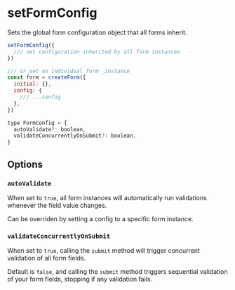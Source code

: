 
# setFormConfig

Sets the global form configuration object that all forms inherit.

```js showLineNumbers
setFormConfig({
  /// set configuration inherited by all form instances
})

/// or set on individual form _instance_
const form = createForm({
  initial: {},
  config: {
    /// ...config
  },
})
```

```js
type FormConfig = {
  autoValidate?: boolean,
  validateConcurrentlyOnSubmit?: boolean,
}
```

## Options

### `autoValidate`

When set to `true`, all form instances will automatically run validations whenever the field
value changes.

<Callout type="info" emoji="ℹ️">
  Can be overriden by setting a config to a specific form instance.
</Callout>

### `validateConcurrentlyOnSubmit`

When set to `true`, calling the `submit` method will trigger concurrent validation of all form fields.

Default is `false`, and calling the `submit` method triggers sequential validation of your form fields, stopping
if any validation fails.
